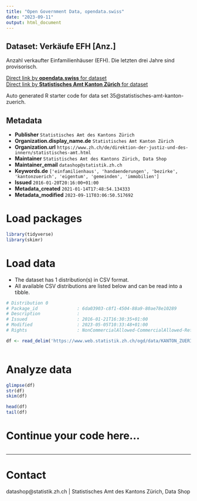 ```yaml
---
title: "Open Government Data, opendata.swiss"
date: "2023-09-11"
output: html_document
---
```


## Dataset: Verkäufe EFH [Anz.]

Anzahl verkaufter Einfamilienhäuser (EFH). Die letzten drei Jahre sind provisorisch.

[Direct link by **opendata.swiss** for dataset](https://opendata.swiss/de/dataset/verkaufe-efh-anz)<br>
[Direct link by **Statistisches Amt Kanton Zürich** for dataset](https://www.zh.ch/de/politik-staat/gemeinden/gemeindeportraet.html)

Auto generated R starter code for data set 35@statistisches-amt-kanton-zuerich.

## Metadata

- **Publisher** `Statistisches Amt des Kantons Zürich`
- **Organization.display_name.de** `Statistisches Amt Kanton Zürich`
- **Organization.url** `https://www.zh.ch/de/direktion-der-justiz-und-des-innern/statistisches-amt.html`
- **Maintainer** `Statistisches Amt des Kantons Zürich, Data Shop`
- **Maintainer_email** `datashop@statistik.zh.ch`
- **Keywords.de** `['einfamilienhaus', 'handaenderungen', 'bezirke', 'kantonzuerich', 'eigentum', 'gemeinden', 'immobilien']`
- **Issued** `2016-01-20T20:16:00+01:00`
- **Metadata_created** `2021-01-14T17:48:54.134333`
- **Metadata_modified** `2023-09-11T03:06:50.517692`


# Load packages

```r

library(tidyverse)
library(skimr)

```

# Load data

-   The dataset has 1 distribution(s) in CSV format.
-   All available CSV distributions are listed below and can be read into a tibble.

```r

# Distribution 0
# Package_id               : 6da03903-c8f1-4504-88a9-80ae78e10289
# Description              : 
# Issued                   : 2016-01-21T16:30:35+01:00
# Modified                 : 2023-05-05T10:33:48+01:00
# Rights                   : NonCommercialAllowed-CommercialAllowed-ReferenceRequired

df <- read_delim('https://www.web.statistik.zh.ch/ogd/data/KANTON_ZUERICH_188.csv')



```

# Analyze data

```r

glimpse(df)
str(df)
skim(df)

head(df)
tail(df)

```

# Continue your code here...

```r

```

------------------------------------------------------------------------

# Contact

datashop@statistik.zh.ch | Statistisches Amt des Kantons Zürich, Data Shop
